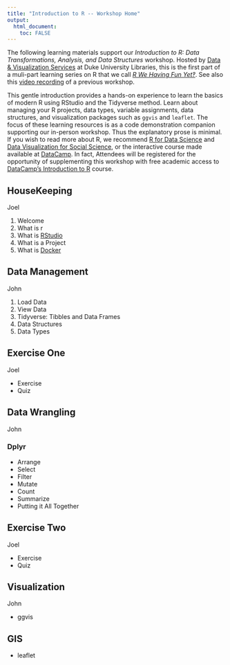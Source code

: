 ```yaml
---
title: "Introduction to R -- Workshop Home"
output: 
  html_document:
    toc: FALSE
---
```


The following learning materials support our *Introduction to R: Data Transformations, Analysis, and Data Structures* workshop.  Hosted by [Data & Visualization Services](http://library.duke.edu/) at Duke University Libraries, this is the first part of a muli-part learning series on R that we call [*R We Having Fun Yet‽*](https://rfun.library.duke.edu).  See also this [video recording](http://library.capture.duke.edu/Panopto/Pages/Viewer.aspx?id=be91b9f6-f891-4fa4-9151-560c8dc32c18) of a previous workshop.

This gentle introduction provides a hands-on experience to learn the basics of modern R using RStudio and the Tidyverse method.  Learn about managing your R projects, data types, variable assignments, data structures, and visualization packages such as `ggvis` and `leaflet`.  The focus of these learning resources is as a code demonstration companion supporting our in-person workshop.  Thus the explanatory prose is minimal.  If you wish to read more about R, we recommend [R for Data Science](http://r4ds.had.co.nz/) and [Data Visualization for Social Science](http://socviz.co/), or the interactive course made available at [DataCamp](https://www.datacamp.com/).  In fact, Attendees will be registered for the opportunity of supplementing this workshop with free academic access to [DataCamp's Introduction to R](https://www.datacamp.com/courses/free-introduction-to-r) course. 

## HouseKeeping

<p class="right">Joel</p>

1. Welcome  
2. What is r 
3. What is [RStudio](https://www.rstudio.com/) 
4. What is a Project
5. What is [Docker](https://vm-manage.oit.duke.edu/containers/rstudio)

## Data Management

<p class="right">John</p>

1. Load Data
1. View Data
1. Tidyverse:  Tibbles and Data Frames
1. Data Structures
1. Data Types

## Exercise One

<p class="right">Joel</p>

- Exercise
- Quiz

## Data Wrangling

<p class="right">John</p>

### Dplyr

- Arrange
- Select
- Filter
- Mutate
- Count 
- Summarize
- Putting it All Together

## Exercise Two

<p class="right">Joel</p>

- Exercise
- Quiz

## Visualization

<p class="right">John</p>

- ggvis

## GIS

- leaflet



